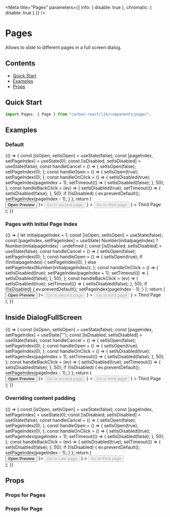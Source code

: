 

<Meta
  title="Pages"
  parameters={{ info: { disable: true }, chromatic: { disable: true } }}
/>

# Pages

Allows to slide to different pages in a full screen dialog.

## Contents

- [Quick Start](#quick-start)
- [Examples](#examples)
- [Props](#props)

## Quick Start

```javascript
import Pages, { Page } from "carbon-react/lib/components/pages";
```

## Examples

### Default

<Canvas>
  <Story name="default">
    {() => {
      const [isOpen, setIsOpen] = useState(false);
      const [pageIndex, setPageIndex] = useState(0);
      const [isDisabled, setIsDisabled] = useState(false);
      const handleCancel = () => {
        setIsOpen(false);
        setPageIndex(0);
      };
      const handleOpen = () => {
        setIsOpen(true);
        setPageIndex(0);
      };
      const handleOnClick = () => {
        setIsDisabled(true);
        setPageIndex(pageIndex + 1);
        setTimeout(() => {
          setIsDisabled(false);
        }, 50);
      };
      const handleBackClick = (ev) => {
        setIsDisabled(true);
        setTimeout(() => {
          setIsDisabled(false);
        }, 50);
        if (!isDisabled) {
          ev.preventDefault();
          setPageIndex(pageIndex - 1);
        }
      };
      return (
        <div>
          <Button onClick={handleOpen}>Open Preview</Button>
          <DialogFullScreen pagesStyling open={isOpen} onCancel={handleCancel}>
            <Pages pageIndex={pageIndex}>
              <Page title={<Heading title="My First Page" />}>
                <Button onClick={handleOnClick} disabled={isDisabled}>
                  Go to second page
                </Button>
              </Page>
              <Page
                title={
                  <Heading title="My Second Page" backLink={handleBackClick} />
                }
              >
                <Button onClick={handleOnClick} disabled={isDisabled}>
                  Go to third page
                </Button>
              </Page>
              <Page
                title={
                  <Heading title="My Third Page" backLink={handleBackClick} />
                }
              >
                Third Page
              </Page>
            </Pages>
          </DialogFullScreen>
        </div>
      );
    }}
  </Story>
</Canvas>

### Pages with Initial Page Index

<Canvas>
  <Story name="with Initial Page Index">
    {() => {
      let initialpageIndex = 1;
      const [isOpen, setIsOpen] = useState(false);
      const [pageIndex, setPageIndex] = useState(
        Number(initialpageIndex) ? Number(initialpageIndex) : undefined
      );
      const [isDisabled, setIsDisabled] = useState(false);
      const handleCancel = () => {
        setIsOpen(false);
        setPageIndex(0);
      };
      const handleOpen = () => {
        setIsOpen(true);
        if (!initialpageIndex) {
          setPageIndex(0);
        } else setPageIndex(Number(initialpageIndex));
      };
      const handleOnClick = () => {
        setIsDisabled(true);
        setPageIndex(pageIndex + 1);
        setTimeout(() => {
          setIsDisabled(false);
        }, 50);
      };
      const handleBackClick = (ev) => {
        setIsDisabled(true);
        setTimeout(() => {
          setIsDisabled(false);
        }, 50);
        if (!isDisabled) {
          ev.preventDefault();
          setPageIndex(pageIndex - 1);
        }
      };
      return (
        <div>
          <Button onClick={handleOpen}>Open Preview</Button>
          <DialogFullScreen pagesStyling open={isOpen} onCancel={handleCancel}>
            <Pages initialpageIndex={initialpageIndex} pageIndex={pageIndex}>
              <Page title={<Heading title="My First Page" />}>
                <Button onClick={handleOnClick} disabled={isDisabled}>
                  Go to second page
                </Button>
              </Page>
              <Page
                title={
                  <Heading title="My Second Page" backLink={handleBackClick} />
                }
              >
                <Button onClick={handleOnClick} disabled={isDisabled}>
                  Go to third page
                </Button>
              </Page>
              <Page
                title={
                  <Heading title="My Third Page" backLink={handleBackClick} />
                }
              >
                Third Page
              </Page>
            </Pages>
          </DialogFullScreen>
        </div>
      );
    }}
  </Story>
</Canvas>

## Inside DialogFullScreen

<Canvas>
  <Story name="inside DialogFullScreen">
    {() => {
      const [isOpen, setIsOpen] = useState(false);
      const [pageIndex, setPageIndex] = useState("");
      const [isDisabled, setIsDisabled] = useState(false);
      const handleCancel = () => {
        setIsOpen(false);
        setPageIndex(0);
      };
      const handleOpen = () => {
        setIsOpen(true);
        setPageIndex(0);
      };
      const handleOnClick = () => {
        setIsDisabled(true);
        setPageIndex(pageIndex + 1);
        setTimeout(() => {
          setIsDisabled(false);
        }, 50);
      };
      const handleBackClick = (ev) => {
        setIsDisabled(true);
        setTimeout(() => {
          setIsDisabled(false);
        }, 50);
        if (!isDisabled) {
          ev.preventDefault();
          setPageIndex(pageIndex - 1);
        }
      };
      return (
        <div>
          <Button onClick={handleOpen}>Open Preview</Button>
          <DialogFullScreen pagesStyling open={isOpen} onCancel={handleCancel}>
            <Pages pageIndex={pageIndex}>
              <Page title={<Heading title="My First Page" />}>
                <Button onClick={handleOnClick} disabled={isDisabled}>
                  Go to second page
                </Button>
              </Page>
              <Page
                title={
                  <Heading title="My Second Page" backLink={handleBackClick} />
                }
              >
                <Button onClick={handleOnClick} disabled={isDisabled}>
                  Go to third page
                </Button>
              </Page>
              <Page
                title={
                  <Heading title="My Third Page" backLink={handleBackClick} />
                }
              >
                Third Page
              </Page>
            </Pages>
          </DialogFullScreen>
        </div>
      );
    }}
  </Story>
</Canvas>

### Overriding content padding

<Canvas>
  <Story name="overriding content padding">
    {() => {
      const [isOpen, setIsOpen] = useState(false);
      const [pageIndex, setPageIndex] = useState(0);
      const [isDisabled, setIsDisabled] = useState(false);
      const handleCancel = () => {
        setIsOpen(false);
        setPageIndex(0);
      };
      const handleOpen = () => {
        setIsOpen(true);
        setPageIndex(0);
      };
      const handleOnClick = () => {
        setIsDisabled(true);
        setPageIndex(pageIndex + 1);
        setTimeout(() => {
          setIsDisabled(false);
        }, 50);
      };
      const handleBackClick = (ev) => {
        setIsDisabled(true);
        setTimeout(() => {
          setIsDisabled(false);
        }, 50);
        if (!isDisabled) {
          ev.preventDefault();
          setPageIndex(pageIndex - 1);
        }
      };
      return (
        <div>
          <Button onClick={handleOpen}>Open Preview</Button>
          <DialogFullScreen pagesStyling open={isOpen} onCancel={handleCancel}>
            <Pages pageIndex={pageIndex}>
              <Page p={0} title={<Heading title="My First Page" />}>
                <Button onClick={handleOnClick} disabled={isDisabled}>
                  Go to Last page
                </Button>
              </Page>
              <Page
                p={0}
                title={
                  <Heading title="My Last Page" backLink={handleBackClick} />
                }
              >
                <Button onClick={handleBackClick} disabled={isDisabled}>
                  Go to First page
                </Button>
              </Page>
            </Pages>
          </DialogFullScreen>
        </div>
      );
    }}
  </Story>
</Canvas>

## Props

### Props for Pages

<ArgsTable of={Pages} />

### Props for Page

<StyledSystemProps of={Page} padding noHeader />
